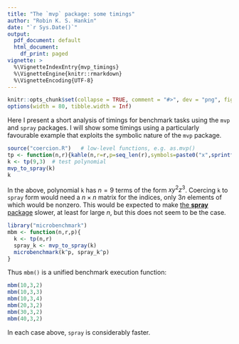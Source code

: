 ```yaml
---
title: "The `mvp` package: some timings"
author: "Robin K. S. Hankin"
date: "`r Sys.Date()`"
output:
  pdf_document: default
  html_document:
    df_print: paged
vignette: >
  %\VignetteIndexEntry{mvp_timings}
  %\VignetteEngine{knitr::rmarkdown}
  %\VignetteEncoding{UTF-8}
---
```


```r
knitr::opts_chunk$set(collapse = TRUE, comment = "#>", dev = "png", fig.width = 7, fig.height = 3.5, message = FALSE, warning = FALSE)
options(width = 80, tibble.width = Inf)
```

Here I present a short analysis of timings for benchmark tasks using
the `mvp` and `spray` packages.  I will show some timings using a
particularly favourable example that exploits the symbolic nature of
the `mvp` package.

```r
source("coercion.R")   # low-level functions, e.g. as.mvp()
tp <- function(n,r){kahle(n,r=r,p=seq_len(r),symbols=paste0("x",sprintf("%03d",seq_len(n))))}
k <- tp(9,3)  # test polynomial
mvp_to_spray(k)
k
```

In the above, polynomial `k` has $n=9$ terms of the form $xy^2z^3$.
Coercing `k` to `spray` form would need a $n\times n$ matrix for the
indices, only $3n$ elements of which would be nonzero.  This would be
expected to make [the __spray__
package](https://github.com/RobinHankin/spray) slower, at least for
large $n$, but this does not seem to be the case.

```r
library("microbenchmark")
mbm <- function(n,r,p){
  k <- tp(n,r)
  spray_k <- mvp_to_spray(k)
  microbenchmark(k^p, spray_k^p)
}		  
```

Thus `mbm()` is a unified benchmark execution function:


```r
mbm(10,3,2)
mbm(10,3,3)
mbm(10,3,4)
mbm(20,3,2)
mbm(30,3,2)
mbm(40,3,2)
```


In each case above, `spray` is considerably faster.